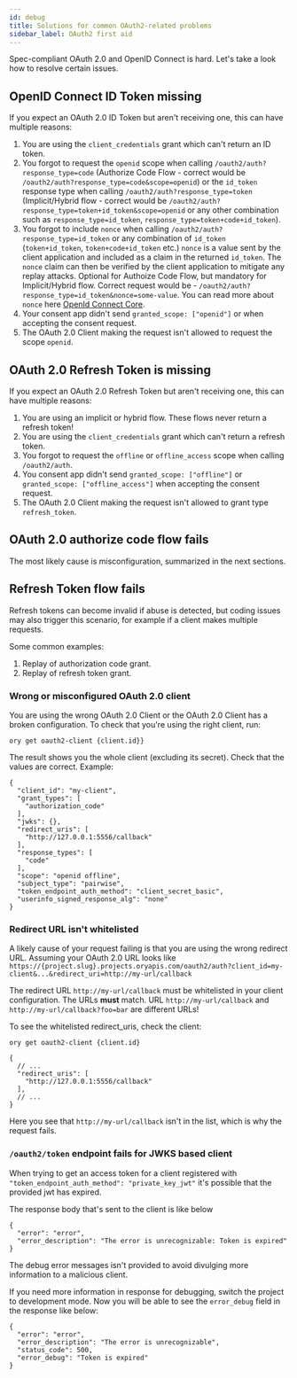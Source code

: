 ```yaml
---
id: debug
title: Solutions for common OAuth2-related problems
sidebar_label: OAuth2 first aid
---
```


Spec-compliant OAuth 2.0 and OpenID Connect is hard. Let's take a look how to resolve certain issues.

## OpenID Connect ID Token missing

If you expect an OAuth 2.0 ID Token but aren't receiving one, this can have multiple reasons:

1. You are using the `client_credentials` grant which can't return an ID token.
2. You forgot to request the `openid` scope when calling `/oauth2/auth?response_type=code` (Authorize Code Flow - correct would be
   `/oauth2/auth?response_type=code&scope=openid`) or the `id_token` response type when calling `/oauth2/auth?response_type=token`
   (Implicit/Hybrid flow - correct would be `/oauth2/auth?response_type=token+id_token&scope=openid` or any other combination such
   as `response_type=id_token`, `response_type=token+code+id_token`).
3. You forgot to include `nonce` when calling `/oauth2/auth?response_type=id_token` or any combination of `id_token`
   (`token+id_token`, `token+code+id_token` etc.) `nonce` is a value sent by the client application and included as a claim in the
   returned `id_token`. The `nonce` claim can then be verified by the client application to mitigate any replay attacks. Optional
   for Authoize Code Flow, but mandatory for Implicit/Hybrid flow. Correct request would be -
   `/oauth2/auth?response_type=id_token&nonce=some-value`. You can read more about `nonce` here
   [OpenId Connect Core](https://openid.net/specs/openid-connect-core-1_0.html#NonceNotes).
4. Your consent app didn't send `granted_scope: ["openid"]` or when accepting the consent request.
5. The OAuth 2.0 Client making the request isn't allowed to request the scope `openid`.

## OAuth 2.0 Refresh Token is missing

If you expect an OAuth 2.0 Refresh Token but aren't receiving one, this can have multiple reasons:

1. You are using an implicit or hybrid flow. These flows never return a refresh token!
2. You are using the `client_credentials` grant which can't return a refresh token.
3. You forgot to request the `offline` or `offline_access` scope when calling `/oauth2/auth`.
4. You consent app didn't send `granted_scope: ["offline"]` or `granted_scope: ["offline_access"]` when accepting the consent
   request.
5. The OAuth 2.0 Client making the request isn't allowed to grant type `refresh_token`.

## OAuth 2.0 authorize code flow fails

The most likely cause is misconfiguration, summarized in the next sections.

## Refresh Token flow fails

Refresh tokens can become invalid if abuse is detected, but coding issues may also trigger this scenario, for example if a client
makes multiple requests.

Some common examples:

1.  Replay of authorization code grant.
2.  Replay of refresh token grant.

### Wrong or misconfigured OAuth 2.0 client

You are using the wrong OAuth 2.0 Client or the OAuth 2.0 Client has a broken configuration. To check that you're using the right
client, run:

```
ory get oauth2-client {client.id}}
```

The result shows you the whole client (excluding its secret). Check that the values are correct. Example:

```
{
  "client_id": "my-client",
  "grant_types": [
    "authorization_code"
  ],
  "jwks": {},
  "redirect_uris": [
    "http://127.0.0.1:5556/callback"
  ],
  "response_types": [
    "code"
  ],
  "scope": "openid offline",
  "subject_type": "pairwise",
  "token_endpoint_auth_method": "client_secret_basic",
  "userinfo_signed_response_alg": "none"
}
```

### Redirect URL isn't whitelisted

A likely cause of your request failing is that you are using the wrong redirect URL. Assuming your OAuth 2.0 URL looks like
`https://{project.slug}.projects.oryapis.com/oauth2/auth?client_id=my-client&...&redirect_uri=http://my-url/callback`

The redirect URL `http://my-url/callback` must be whitelisted in your client configuration. The URLs **must** match. URL
`http://my-url/callback` and `http://my-url/callback?foo=bar` are different URLs!

To see the whitelisted redirect_uris, check the client:

```shell
ory get oauth2-client {client.id}

{
  // ...
  "redirect_uris": [
    "http://127.0.0.1:5556/callback"
  ],
  // ...
}
```

Here you see that `http://my-url/callback` isn't in the list, which is why the request fails.

### `/oauth2/token` endpoint fails for JWKS based client

When trying to get an access token for a client registered with `"token_endpoint_auth_method": "private_key_jwt"` it's possible
that the provided jwt has expired.

The response body that's sent to the client is like below

```
{
  "error": "error",
  "error_description": "The error is unrecognizable: Token is expired"
}
```

The debug error messages isn't provided to avoid divulging more information to a malicious client.

If you need more information in response for debugging, switch the project to development mode.
Now you will be able to see the `error_debug` field in the response like below:

```
{
  "error": "error",
  "error_description": "The error is unrecognizable",
  "status_code": 500,
  "error_debug": "Token is expired"
}
```
